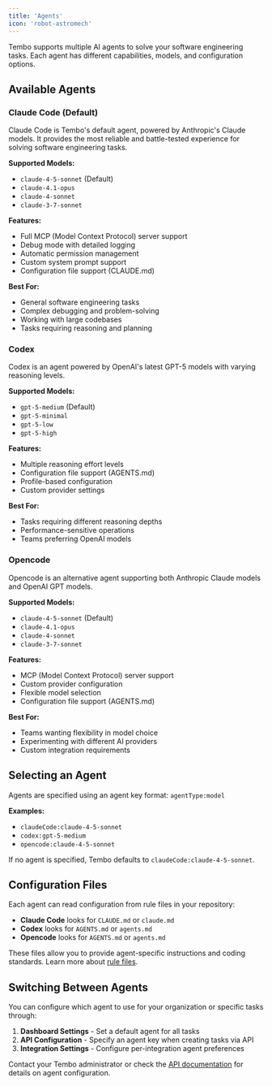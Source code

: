 ```yaml
---
title: 'Agents'
icon: 'robot-astromech'
---
```


Tembo supports multiple AI agents to solve your software engineering tasks. Each agent has different capabilities, models, and configuration options.

## Available Agents

### Claude Code (Default)

Claude Code is Tembo's default agent, powered by Anthropic's Claude models. It provides the most reliable and battle-tested experience for solving software engineering tasks.

**Supported Models:**
- `claude-4-5-sonnet` (Default)
- `claude-4.1-opus`
- `claude-4-sonnet`
- `claude-3-7-sonnet`

**Features:**
- Full MCP (Model Context Protocol) server support
- Debug mode with detailed logging
- Automatic permission management
- Custom system prompt support
- Configuration file support (CLAUDE.md)

**Best For:**
- General software engineering tasks
- Complex debugging and problem-solving
- Working with large codebases
- Tasks requiring reasoning and planning

### Codex

Codex is an agent powered by OpenAI's latest GPT-5 models with varying reasoning levels.

**Supported Models:**
- `gpt-5-medium` (Default)
- `gpt-5-minimal`
- `gpt-5-low`
- `gpt-5-high`

**Features:**
- Multiple reasoning effort levels
- Configuration file support (AGENTS.md)
- Profile-based configuration
- Custom provider settings

**Best For:**
- Tasks requiring different reasoning depths
- Performance-sensitive operations
- Teams preferring OpenAI models

### Opencode

Opencode is an alternative agent supporting both Anthropic Claude models and OpenAI GPT models.

**Supported Models:**
- `claude-4-5-sonnet` (Default)
- `claude-4.1-opus`
- `claude-4-sonnet`
- `claude-3-7-sonnet`

**Features:**
- MCP (Model Context Protocol) server support
- Custom provider configuration
- Flexible model selection
- Configuration file support (AGENTS.md)

**Best For:**
- Teams wanting flexibility in model choice
- Experimenting with different AI providers
- Custom integration requirements

## Selecting an Agent

Agents are specified using an agent key format: `agentType:model`

**Examples:**
- `claudeCode:claude-4-5-sonnet`
- `codex:gpt-5-medium`
- `opencode:claude-4-5-sonnet`

If no agent is specified, Tembo defaults to `claudeCode:claude-4-5-sonnet`.

## Configuration Files

Each agent can read configuration from rule files in your repository:

- **Claude Code** looks for `CLAUDE.md` or `claude.md`
- **Codex** looks for `AGENTS.md` or `agents.md`
- **Opencode** looks for `AGENTS.md` or `agents.md`

These files allow you to provide agent-specific instructions and coding standards. Learn more about [rule files](/features/rule-files).

## Switching Between Agents

You can configure which agent to use for your organization or specific tasks through:

1. **Dashboard Settings** - Set a default agent for all tasks
2. **API Configuration** - Specify an agent key when creating tasks via API
3. **Integration Settings** - Configure per-integration agent preferences

Contact your Tembo administrator or check the [API documentation](/api-reference) for details on agent configuration.

